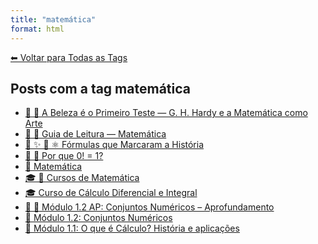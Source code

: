```yaml
---
title: "matemática"
format: html
---
```


[⬅ Voltar para Todas as Tags](../tags.qmd)

## Posts com a tag **matemática**

- [📘 🧮 A Beleza é o Primeiro Teste — G. H. Hardy e a Matemática como Arte](/posts/matematica/beleza-matematica.html)
- [🧭 🧮 Guia de Leitura — Matemática](/posts/matematica/guia-matematica.html)
- [📘 ✨ 🧮 ⚛️ Fórmulas que Marcaram a História](/posts/matematica/equacoes-historicas.html)
- [📘 🧮 Por que 0! = 1?](/posts/matematica/fatorial-zero.html)
- [🧮 Matemática](/posts/matematica/index.html)
- [🎓 🧮 Cursos de Matemática](/posts/cursos/matematica/index.html)
- [🎓 Curso de Cálculo Diferencial e Integral](/posts/cursos/matematica/calculo/index.html)
- [🧠 🔢 Módulo 1.2 AP: Conjuntos Numéricos -- Aprofundamento](/posts/cursos/matematica/calculo/modulo-1/1.2-conjuntos-ap.html)
- [🔢 Módulo 1.2: Conjuntos Numéricos](/posts/cursos/matematica/calculo/modulo-1/1.2-conjuntos.html)
- [🧠 Módulo 1.1: O que é Cálculo? História e aplicações](/posts/cursos/matematica/calculo/modulo-1/1.1-introducao.html)
